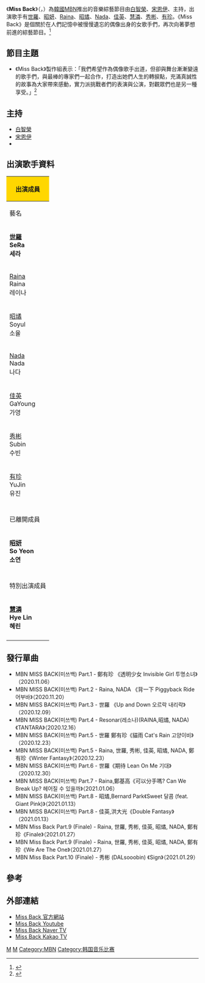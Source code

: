 {{電視節目信息框
|名稱      = Miss Back
|原名      = {{lang|ko|'''미쓰백'''}}
|別名      = '''Miss Back'''
|圖片      = 
|類型      = 韓國[[綜藝節目|綜藝]]
|導演      = 
|主持      = [[白智榮|白智榮]]
|國家      = {{ROK}}
|語言      = [[韓語|韓語]]
|年份      = 2020年
|每集長度   = 
|標語      =  
|外景      = 
|製作公司  = [[Kakao_M|MEGA MONSTER]]<br>SPACE RABBIT
|電視網    = [[每日廣播|MBN]]
|視頻制式  = [[1080i|1080i]] [[高清電視|高清電視]]
|音頻制式  = [[立體聲|立體聲]]
|首播國家  = {{ROK}}
|季數     = 1
|集數     = 16
|開始     = {{Start date|2020|10|8}}
|結束     = {{End date|2021|1|26}}
|播出時間  = 星期四的 晚上11:00  ([[KST|KST]]) （2020年10月8日至11月19日）<br>星期二 晚上 11:00 ([[KST|KST]]) （2020年12月1日至2021年1月26日）
|官方網站  = https://tv.naver.com/jtbc.singagain
|相關節目  = 
}}

《'''Miss Back'''》（{{kor|k='''미쓰백'''}}，{{lang-en|'''Miss Back'''}}）為[[韓國|韓國]][[每日廣播|MBN]]推出的音樂綜藝節目由[[白智榮|白智榮]]、[[宋恩伊|宋恩伊]]、{{link-ko|尹日尚|윤일상}}主持，出演歌手有[[Nine_Muses|世羅]]、[[朴昭妍|昭妍]]、[[Raina|Raina]]、[[昭燏|昭燏]]、[[Nada|Nada]]、[[金佳英|佳英]]、[[慧潾|慧潾]]、[[秀彬|秀彬]]、[[THE_ARK|有珍]]。《Miss Back》是個關於在人們記憶中被慢慢遺忘的偶像出身的女歌手們，再次向著夢想前進的綜藝節目。<ref>{{cite web|title=女團出身的她們再次挑戰舞台！《Miss Back》出演陣容：T-ara、After School、Dal★Shabet等團的成員都來了|url=https://www.koreastardaily.com/tc/news/129797|date=2020-09-05|accessdate=2020-12-12|archive-date=2020-12-02|archive-url=https://web.archive.org/web/20201202083212/https://www.koreastardaily.com/tc/news/129797|dead-url=no}}</ref>

==節目主題== 
* 《Miss Back》製作組表示：「我們希望作為偶像歌手出道，但卻與舞台漸漸變遠的歌手們，與最棒的專家們一起合作，打造出她們人生的轉捩點，充滿真誠性的故事為大家帶來感動，實力派挑戰者們的表演與公演，對觀眾們也是另一種享受。」<ref>{{cite web|title=白智榮確定擔任 MBN 新綜藝《MISS BACK》製作人兼導師|url=https://www.kpopn.com/2020/08/19/baek-ji-young-become-mbn-new-variety-miss-back-producer-and-mentor|date=2020-08-19|accessdate=2020-12-12|archive-date=2020-12-01|archive-url=https://web.archive.org/web/20201201050827/https://www.kpopn.com/2020/08/19/baek-ji-young-become-mbn-new-variety-miss-back-producer-and-mentor|dead-url=no}}</ref>

==主持== 
*[[白智榮|白智榮]]
*[[宋恩伊|宋恩伊]]
*{{link-ko|尹日尚|윤일상}}

==出演歌手資料== 
{| class="wikitable" style="text-align:center"
! colspan="8" style="background: gold;"|出演成員
|-
! 藝名
! 本名
! 英文名
! 出生日期
! 前所屬團體
|-
| '''[[世羅|世羅]]<br />SeRa<br />세라'''
| {{ubl| 柳世羅 | Ryu Se Ra | 류세라 }}
| Se Ra
|  {{Birth date and age|1987|10|3}}
| [[Nine_Muses|Nine Muses]]
|-
| [[Raina|Raina]] <br />Raina<br />레이나
| {{ubl| 吳惠麟 | Oh Hye Rin | 오혜린 }}
| Raina
| {{Birth date and age|1989|5|7}}
|  [[After_School|After School]]、[[Orange_Caramel|Orange Caramel]]<ref>{{cite web|title=AS 前成員 RAINA 將加入《MISS BACK》|url=https://www.kpopn.com/2020/08/29/former-after-school-raina-miss-back|date=2020-08-29|accessdate=2020-12-12|archive-date=2020-09-20|archive-url=https://web.archive.org/web/20200920221727/https://www.kpopn.com/2020/08/29/former-after-school-raina-miss-back|dead-url=no}}</ref>
|-
| [[昭燏|昭燏]] <br />Soyul<br />소율
| {{ubl| 朴惠慶 | Park Hye Kyeong | 박혜경 }}
| Soyul
| {{Birth date and age|1991|5|15}}
|  [[Crayon_Pop|Crayon Pop]]<ref>{{cite web|title=再度以歌手身分亮相！SOYUL 將參加 MBC《MISS BACK》！|url=https://www.kpopn.com/2020/08/26/crayon-pop-soyul-mbc-miss-back|date=2020-08-26|accessdate=2020-12-12|archive-date=2020-09-20|archive-url=https://web.archive.org/web/20200920221437/https://www.kpopn.com/2020/08/26/crayon-pop-soyul-mbc-miss-back|dead-url=no}}</ref>
|-
| [[Nada|Nada]] <br />Nada<br />나다
| {{ubl| 尹禮珍 | Yoon Ye Jin | 윤예진 }}
| Nada
| {{Birth date and age|1991|5|24}}
|  [[WA$$UP|WA$$UP]]
|-
| [[金佳英|佳英]] <br />GaYoung<br />가영
| {{ubl| 金佳英 | Kim Ga Young| 김가영 }}
| Ga Young
| {{Birth date and age|1991|12|2}}
|  [[Stellar|Stellar]]
|-
| [[秀彬|秀彬]] <br />Subin<br />수빈
| {{ubl| 朴秀彬 | Park Su Bin | 박수빈 }}
| Subin
| {{Birth date and age|1994|2|12}}
|  [[Dal★Shabet|Dal★Shabet]]<ref>{{cite web|title=《Miss Back》女愛豆的真實心聲：連房租都交不起|url=https://www.koreastardaily.com/tc/news/130288|date=2020-09-23|accessdate=2020-12-12|archive-date=2020-10-24|archive-url=https://web.archive.org/web/20201024232728/https://www.koreastardaily.com/tc/news/130288|dead-url=no}}</ref>
|-
| [[有珍|有珍]] <br />YuJin<br />유진
| {{ubl| 鄭有珍 | Jung Yu Jin | 정유진}}
| YuJin
| {{Birth date and age|1996|9|6}}
|  [[THE_ARK|THE ARK]]
|-
|- style= font-weight:bold"
! colspan="9" |已離開成員
|-
| '''[[昭妍|昭妍]]<br />So Yeon<br />소연'''
| {{ubl| 朴昭妍 | Bak So Yeon | 박소연 }}
| So Yeon
|  {{Birth date and age|1987|10|5}}
| [[T-ara|T-ara]]
|-
|- style= font-weight:bold"
! colspan="9" |特別出演成員
|-
| '''[[慧潾|慧潾]]<br /> Hye Lin<br />혜린 '''
| {{ubl| 徐慧潾 | Seo Hye Lin | 서혜린 }}
| Hye Lin
|  {{Birth date and age|1993|8|23}}
| [[EXID|EXID]]<ref>{{cite web|title=EXID結束組合活動後：慧潾去餐廳打工，HaNi坦言「再沒有開心大笑的事」|url=https://www.koreastardaily.com/tc/news/131653|date=2020-11-15|accessdate=2020-12-12|archive-date=2020-11-24|archive-url=https://web.archive.org/web/20201124123525/https://www.koreastardaily.com/tc/news/131653|dead-url=no}}</ref>
|-
|}

==發行單曲== 
*MBN MISS BACK(미쓰백) Part.1  - 鄭有珍 《透明少女 Invisible Girl 투명소녀》（2020.11.06）
*MBN MISS BACK(미쓰백) Part.2  -  Raina, NADA 《背一下 Piggyback Ride 어부바》（2020.11.20）
*MBN MISS BACK(미쓰백) Part.3  -  世羅 《Up and Down 오르락 내리락》（2020.12.09）
*MBN MISS BACK(미쓰백) Part.4  -  Resonar(레소나)(RAINA,昭燏, NADA)《TANTARA》（2020.12.16）
*MBN MISS BACK(미쓰백) Part.5  -  世羅 鄭有珍《貓雨 Cat's Rain 고양이비》（2020.12.23）
*MBN MISS BACK(미쓰백) Part.5  -  Raina, 世羅, 秀彬, 佳英, 昭燏, NADA, 鄭有珍《Winter Fantasy》（2020.12.23）
*MBN MISS BACK(미쓰백) Part.6  -  世羅《期待 Lean On Me 기대》（2020.12.30）
*MBN MISS BACK(미쓰백) Part.7  -  Raina,鄭基高《可以分手嗎? Can We Break Up? 헤어질 수 있을까》（2021.01.06）
*MBN MISS BACK(미쓰백) Part.8  -  昭燏,Bernard Park《Sweet 달콤 (feat. Giant Pink)》（2021.01.13）
*MBN MISS BACK(미쓰백) Part.8  -  佳英,洪大光《Double Fantasy》（2021.01.13）
*MBN Miss Back Part.9 (Finale) - Raina, 世羅, 秀彬, 佳英, 昭燏, NADA, 鄭有珍《Finale》（2021.01.27）
*MBN Miss Back Part.9 (Finale) - Raina, 世羅, 秀彬, 佳英, 昭燏, NADA, 鄭有珍《We Are The One》（2021.01.27）
*MBN Miss Back Part.10 (Finale) - 秀彬 (DALsooobin) 《Sign》（2021.01.29）

== 參考 ==
{{reflist}}

== 外部連結 ==
* [https://www.mbn.co.kr/vod/programMain/844 Miss Back 官方網站] {{Wayback|url=https://www.mbn.co.kr/vod/programMain/844 |date=20201101200828 }}
* [https://www.youtube.com/playlist?list=PL272srkmrzAGj7ZiS3dZbHdKHC27ZtCHB Miss Back Youtube] {{Wayback|url=https://www.youtube.com/playlist?list=PL272srkmrzAGj7ZiS3dZbHdKHC27ZtCHB |date=20210127161310 }}
* [https://tv.naver.com/mbn.Missback Miss Back Naver TV] {{Wayback|url=https://tv.naver.com/mbn.Missback |date=20210109060027 }}
* [https://tv.kakao.com/channel/3652600/ Miss Back Kakao TV]

{{MEGA MONSTER}}

[[Category:韓國電視節目|M]]
[[Category:韓國綜藝節目|M]]
[[Category:MBN|Category:MBN]]
[[Category:韩国音乐比赛|Category:韩国音乐比赛]]